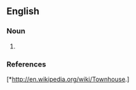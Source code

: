 ==English==

===Noun===
{{en-noun}}

# {{an alternative term for townhouse or row house, referring to a dwelling that is attached on one or both sides to an adjacent dwelling}}

===References===
[*http://en.wikipedia.org/wiki/Townhouse.]